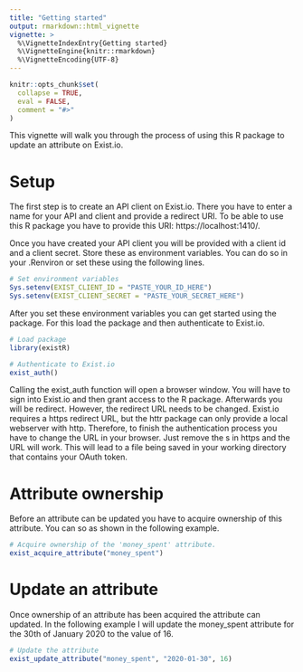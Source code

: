 ```yaml
---
title: "Getting started"
output: rmarkdown::html_vignette
vignette: >
  %\VignetteIndexEntry{Getting started}
  %\VignetteEngine{knitr::rmarkdown}
  %\VignetteEncoding{UTF-8}
---
```


```r
knitr::opts_chunk$set(
  collapse = TRUE,
  eval = FALSE,
  comment = "#>"
)
```

This vignette will walk you through the process of using this R package to update an attribute on Exist.io.

# Setup

The first step is to create an API client on Exist.io. There you have to enter a name for your API and client and provide a redirect URI. To be able to use this R package you have to provide this URI: https://localhost:1410/.

Once you have created your API client you will be provided with a client id and a client secret. Store these as environment variables. You can do so in your .Renviron or set these using the following lines.

```r
# Set environment variables
Sys.setenv(EXIST_CLIENT_ID = "PASTE_YOUR_ID_HERE")
Sys.setenv(EXIST_CLIENT_SECRET = "PASTE_YOUR_SECRET_HERE")
```

After you set these environment variables you can get started using the package. For this load the package and then authenticate to Exist.io.

```r
# Load package
library(existR)

# Authenticate to Exist.io
exist_auth()
```

Calling the exist_auth function will open a browser window. You will have to sign into Exist.io and then grant access to the R package. Afterwards you will be redirect. However, the redirect URL needs to be changed. Exist.io requires a https redirect URL, but the httr package can only provide a local webserver with http. Therefore, to finish the authentication process you have to change the URL in your browser. Just remove the s in https and the URL will work. This will lead to a file being saved in your working directory that contains your OAuth token.

# Attribute ownership

Before an attribute can be updated you have to acquire ownership of this attribute. You can so as shown in the following example.

```r
# Acquire ownership of the 'money_spent' attribute.
exist_acquire_attribute("money_spent")
```

# Update an attribute

Once ownership of an attribute has been acquired the attribute can updated. In the following example I will update the money_spent attribute for the 30th of January 2020 to the value of 16.

```r
# Update the attribute
exist_update_attribute("money_spent", "2020-01-30", 16)
```